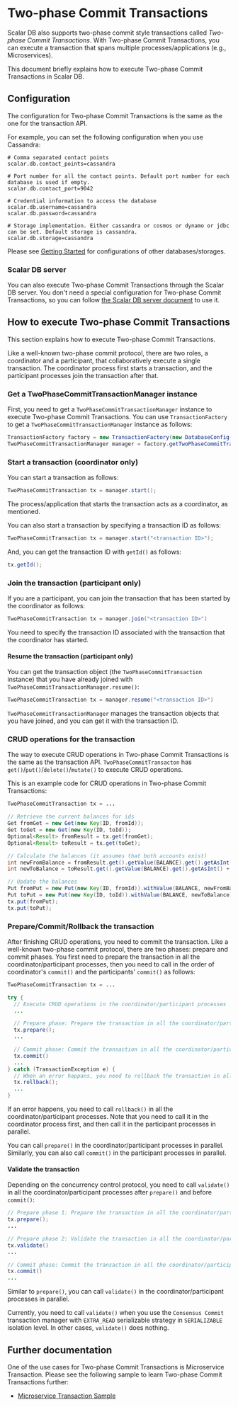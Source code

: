 # Two-phase Commit Transactions

Scalar DB also supports two-phase commit style transactions called *Two-phase Commit Transactions*.
With Two-phase Commit Transactions, you can execute a transaction that spans multiple processes/applications (e.g., Microservices).

This document briefly explains how to execute Two-phase Commit Transactions in Scalar DB.

## Configuration

The configuration for Two-phase Commit Transactions is the same as the one for the transaction API.

For example, you can set the following configuration when you use Cassandra:
```
# Comma separated contact points
scalar.db.contact_points=cassandra

# Port number for all the contact points. Default port number for each database is used if empty.
scalar.db.contact_port=9042

# Credential information to access the database
scalar.db.username=cassandra
scalar.db.password=cassandra

# Storage implementation. Either cassandra or cosmos or dynamo or jdbc can be set. Default storage is cassandra.
scalar.db.storage=cassandra
```

Please see [Getting Started](getting-started.mdx) for configurations of other databases/storages.

### Scalar DB server

You can also execute Two-phase Commit Transactions through the Scalar DB server.
You don't need a special configuration for Two-phase Commit Transactions, so you can follow [the Scalar DB server document](scalardb-server.mdx) to use it.

## How to execute Two-phase Commit Transactions

This section explains how to execute Two-phase Commit Transactions.

Like a well-known two-phase commit protocol, there are two roles, a coordinator and a participant, that collaboratively execute a single transaction.
The coordinator process first starts a transaction, and the participant processes join the transaction after that.

### Get a TwoPhaseCommitTransactionManager instance

First, you need to get a `TwoPhaseCommitTransactionManager` instance to execute Two-phase Commit Transactions.
You can use `TransactionFactory` to get a `TwoPhaseCommitTransactionManager` instance as follows:
```Java
TransactionFactory factory = new TransactionFactory(new DatabaseConfig(new File("<configuration file path>")));
TwoPhaseCommitTransactionManager manager = factory.getTwoPhaseCommitTransactionManager();
```

### Start a transaction (coordinator only)

You can start a transaction as follows:
```Java
TwoPhaseCommitTransaction tx = manager.start();
```

The process/application that starts the transaction acts as a coordinator, as mentioned.

You can also start a transaction by specifying a transaction ID as follows:
```Java
TwoPhaseCommitTransaction tx = manager.start("<transaction ID>");
```

And, you can get the transaction ID with `getId()` as follows:
```Java
tx.getId();
```

### Join the transaction (participant only)

If you are a participant, you can join the transaction that has been started by the coordinator as follows:
```Java
TwoPhaseCommitTransaction tx = manager.join("<transaction ID>")
```

You need to specify the transaction ID associated with the transaction that the coordinator has started.

#### Resume the transaction (participant only)

You can get the transaction object (the `TwoPhaseCommitTransaction` instance) that you have already joined with `TwoPhaseCommitTransactionManager.resume()`:
```Java
TwoPhaseCommitTransaction tx = manager.resume("<transaction ID>")
```

`TwoPhaseCommitTransactionManager` manages the transaction objects that you have joined, and you can get it with the transaction ID.

### CRUD operations for the transaction

The way to execute CRUD operations in Two-phase Commit Transactions is the same as the transaction API.
`TwoPhaseCommitTransacton` has `get()`/`put()`/`delete()`/`mutate()` to execute CRUD operations.

This is an example code for CRUD operations in Two-phase Commit Transactions:
```java
TwoPhaseCommitTransaction tx = ...

// Retrieve the current balances for ids
Get fromGet = new Get(new Key(ID, fromId));
Get toGet = new Get(new Key(ID, toId));
Optional<Result> fromResult = tx.get(fromGet);
Optional<Result> toResult = tx.get(toGet);

// Calculate the balances (it assumes that both accounts exist)
int newFromBalance = fromResult.get().getValue(BALANCE).get().getAsInt() - amount;
int newToBalance = toResult.get().getValue(BALANCE).get().getAsInt() + amount;

// Update the balances
Put fromPut = new Put(new Key(ID, fromId)).withValue(BALANCE, newFromBalance);
Put toPut = new Put(new Key(ID, toId)).withValue(BALANCE, newToBalance);
tx.put(fromPut);
tx.put(toPut);
```

### Prepare/Commit/Rollback the transaction

After finishing CRUD operations, you need to commit the transaction.
Like a well-known two-phase commit protocol, there are two phases: prepare and commit phases.
You first need to prepare the transaction in all the coordinator/participant processes, then you need to call in the order of coordinator's `commit()` and the participants' `commit()` as follows:
```Java
TwoPhaseCommitTransaction tx = ...

try {
  // Execute CRUD operations in the coordinator/participant processes
  ...

  // Prepare phase: Prepare the transaction in all the coordinator/participant processes
  tx.prepare();
  ...

  // Commit phase: Commit the transaction in all the coordinator/participant processes
  tx.commit()
  ...
} catch (TransactionException e) {
  // When an error happans, you need to rollback the transaction in all the coordinator/participant processes
  tx.rollback();
  ...
}
```

If an error happens, you need to call `rollback()` in all the coordinator/participant processes.
Note that you need to call it in the coordinator process first, and then call it in the participant processes in parallel.

You can call `prepare()` in the coordinator/participant processes in parallel.
Similarly, you can also call `commit()` in the participant processes in parallel.

#### Validate the transaction

Depending on the concurrency control protocol, you need to call `validate()` in all the coordinator/participant processes after `prepare()` and before `commit()`:
```java
// Prepare phase 1: Prepare the transaction in all the coordinator/participant processes
tx.prepare();
...

// Prepare phase 2: Validate the transaction in all the coordinator/participant processes
tx.validate()
...

// Commit phase: Commit the transaction in all the coordinator/participant processes
tx.commit()
...
```

Similar to `prepare()`, you can call `validate()` in the coordinator/participant processes in parallel.

Currently, you need to call `validate()` when you use the `Consensus Commit` transaction manager with `EXTRA_READ` serializable strategy in `SERIALIZABLE` isolation level.
In other cases, `validate()` does nothing.

## Further documentation

One of the use cases for Two-phase Commit Transactions is Microservice Transaction.
Please see the following sample to learn Two-phase Commit Transactions further:
- [Microservice Transaction Sample](https://github.com/scalar-labs/scalardb-samples/tree/main/microservice-transaction-sample)
